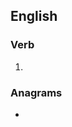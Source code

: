 ==English==

===Verb===
{{head|en|verb form}}

# {{en-past of|reprocess}}

===Anagrams===
* {{l|en|predecessor}}